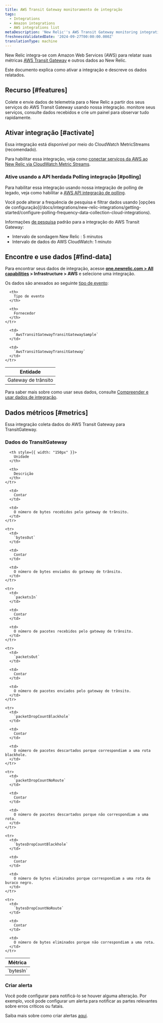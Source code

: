 ```yaml
---
title: AWS Transit Gateway monitoramento de integração
tags:
  - Integrations
  - Amazon integrations
  - AWS integrations list
metaDescription: 'New Relic''s AWS Transit Gateway monitoring integration: what data it reports, and how to enable it.'
freshnessValidatedDate: '2024-09-27T00:00:00.000Z'
translationType: machine
---
```


New Relic integra-se com Amazon Web Services (AWS) para relatar suas métricas [AWS Transit Gateway](https://aws.amazon.com/transit-gateway/) e outros dados ao New Relic.

Este documento explica como ativar a integração e descreve os dados relatados.

## Recurso [#features]

Colete e envie dados de telemetria para o New Relic a partir dos seus serviços do AWS Transit Gateway usando nossa integração. monitore seus serviços, consulte dados recebidos e crie um painel para observar tudo rapidamente.

## Ativar integração [#activate]

Essa integração está disponível por meio do CloudWatch MetricStreams (recomendado).

Para habilitar essa integração, veja como [conectar serviços da AWS ao New Relic via CloudWatch Metric Streams](/docs/infrastructure/amazon-integrations/connect/aws-metric-stream-setup/).

### Ative usando a API herdada Polling integração [#polling]

Para habilitar essa integração usando nossa integração de polling de legado, veja como habilitar a [AWS API integração de polling](/docs/infrastructure/amazon-integrations/connect/connect-aws-new-relic-infrastructure-monitoring/).

<Callout variant="tip">
  Você pode alterar a frequência de pesquisa e filtrar dados usando [opções de configuração](/docs/integrations/new-relic-integrations/getting-started/configure-polling-frequency-data-collection-cloud-integrations).

  Informações [de pesquisa](/docs/infrastructure/amazon-integrations/aws-integrations-list/aws-polling-intervals-infrastructure-integrations) padrão para a integração do AWS Transit Gateway:

  * Intervalo de sondagem New Relic : 5 minutos
  * Intervalo de dados do AWS CloudWatch: 1 minuto
</Callout>

## Encontre e use dados [#find-data]

Para encontrar seus dados de integração, acesse <DNT>**[one.newrelic.com &gt; All capabilities](https://one.newrelic.com/all-capabilities) &gt; Infrastructure &gt; AWS**</DNT> e selecione uma integração.

Os dados são anexados ao seguinte [tipo de evento](/docs/data-apis/understand-data/new-relic-data-types/#event-data):

<table>
  <thead>
    <tr>
      <th>
        Entidade
      </th>

      <th>
        Tipo de evento
      </th>

      <th>
        Fornecedor
      </th>
    </tr>
  </thead>

  <tbody>
    <tr>
      <td>
        Gateway de trânsito
      </td>

      <td>
        `AwsTransitGatewayTransitGatewaySample`
      </td>

      <td>
        `AwsTransitGatewayTransitGateway`
      </td>
    </tr>
  </tbody>
</table>

Para saber mais sobre como usar seus dados, consulte [Compreender e usar dados de integração](/docs/infrastructure/integrations/find-use-infrastructure-integration-data).

## Dados métricos [#metrics]

Essa integração coleta dados do AWS Transit Gateway para TransitGateway.

### Dados do TransitGateway

<table>
  <thead>
    <tr>
      <th style={{ width: "275px" }}>
        Métrica
      </th>

      <th style={{ width: "150px" }}>
        Unidade
      </th>

      <th>
        Descrição
      </th>
    </tr>
  </thead>

  <tbody>
    <tr>
      <td>
        `bytesIn`
      </td>

      <td>
        Contar
      </td>

      <td>
        O número de bytes recebidos pelo gateway de trânsito.
      </td>
    </tr>

    <tr>
      <td>
        `bytesOut`
      </td>

      <td>
        Contar
      </td>

      <td>
        O número de bytes enviados do gateway de trânsito.
      </td>
    </tr>

    <tr>
      <td>
        `packetsIn`
      </td>

      <td>
        Contar
      </td>

      <td>
        O número de pacotes recebidos pelo gateway de trânsito.
      </td>
    </tr>

    <tr>
      <td>
        `packetsOut`
      </td>

      <td>
        Contar
      </td>

      <td>
        O número de pacotes enviados pelo gateway de trânsito.
      </td>
    </tr>

    <tr>
      <td>
        `packetDropCountBlackhole`
      </td>

      <td>
        Contar
      </td>

      <td>
        O número de pacotes descartados porque correspondiam a uma rota blackhole.
      </td>
    </tr>

    <tr>
      <td>
        `packetDropCountNoRoute`
      </td>

      <td>
        Contar
      </td>

      <td>
        O número de pacotes descartados porque não correspondiam a uma rota.
      </td>
    </tr>

    <tr>
      <td>
        `bytesDropCountBlackhole`
      </td>

      <td>
        Contar
      </td>

      <td>
        O número de bytes eliminados porque correspondiam a uma rota de buraco negro.
      </td>
    </tr>

    <tr>
      <td>
        `bytesDropCountNoRoute`
      </td>

      <td>
        Contar
      </td>

      <td>
        O número de bytes eliminados porque não correspondiam a uma rota.
      </td>
    </tr>
  </tbody>
</table>

### Criar alerta

Você pode configurar <InlinePopover type="alerts" />para notificá-lo se houver alguma alteração. Por exemplo, você pode configurar um alerta para notificar as partes relevantes sobre erros críticos ou fatais.

Saiba mais sobre como criar alertas [aqui](/docs/alerts-applied-intelligence/new-relic-alerts/learn-alerts/introduction-alerts/).